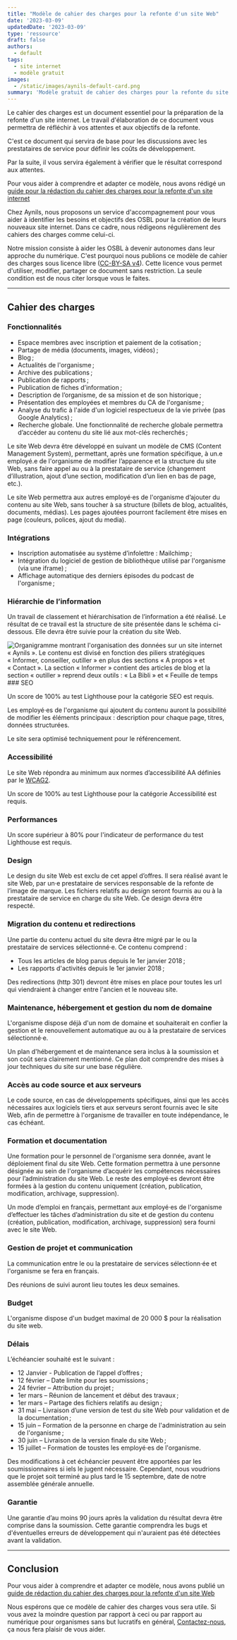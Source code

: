 ```yaml
---
title: "Modèle de cahier des charges pour la refonte d'un site Web"
date: '2023-03-09'
updatedDate: '2023-03-09'
type: 'ressource'
draft: false
authors:
  - default
tags:
  - site internet
  - modèle gratuit
images:
  - /static/images/aynils-default-card.png
summary: 'Modèle gratuit de cahier des charges pour la refonte du site internet de votre organisme sans but lucratif.'
---
```


Le cahier des charges est un document essentiel pour la préparation de la refonte d'un site internet. Le travail d'élaboration de ce document vous permettra de réfléchir à vos attentes et aux objectifs de la refonte.

C'est ce document qui servira de base pour les discussions avec les prestataires de service pour définir les coûts de développement.

Par la suite, il vous servira également à vérifier que le résultat correspond aux attentes.

Pour vous aider à comprendre et adapter ce modèle, nous avons rédigé un [guide pour la rédaction du cahier des charges pour la refonte d'un site internet](/information/guide-cahier-des-charges-refonte-site-internet)

Chez Aynils, nous proposons un service d'accompagnement pour vous aider à identifier les besoins et objectifs des OSBL pour la création de leurs nouveaux site internet. Dans ce cadre, nous rédigeons régulièrement des cahiers des charges comme celui-ci.

Notre mission consiste à aider les OSBL à devenir autonomes dans leur approche du numérique. C'est pourquoi nous publions ce modèle de cahier des charges sous licence libre ([CC-BY-SA v4](https://creativecommons.org/licenses/by-sa/4.0/deed.fr)). Cette licence vous permet d'utiliser, modifier, partager ce document sans restriction. La seule condition est de nous citer lorsque vous le faites.

<TOCInline toc={props.toc} toHeading={3} asDisclosure={true} />

---

## Cahier des charges

### Fonctionnalités

- Espace membres avec inscription et paiement de la cotisation ;
- Partage de média (documents, images, vidéos) ;
- Blog ;
- Actualités de l'organisme ;
- Archive des publications ;
- Publication de rapports ;
- Publication de fiches d’information ;
- Description de l’organisme, de sa mission et de son historique ;
- Présentation des employées et membres du CA de l'organisme ;
- Analyse du trafic à l'aide d'un logiciel respectueux de la vie privée (pas Google Analytics) ;
- Recherche globale. Une fonctionnalité de recherche globale permettra d’accéder au contenu du site lié aux mot-clés recherchés ;

Le site Web devra être développé en suivant un modèle de CMS (Content Management System), permettant, après une formation spécifique, à un.e employé.e de l'organisme de modifier l’apparence et la structure du site Web, sans faire appel au ou à la prestataire de service (changement d’illustration, ajout d’une section, modification d’un lien en bas de page, etc.).

Le site Web permettra aux autres employé·es de l'organisme d’ajouter du contenu au site Web, sans toucher à sa structure (billets de blog, actualités, documents, médias). Les pages ajoutées pourront facilement être mises en page (couleurs, polices, ajout du media).

### Intégrations

- Inscription automatisée au système d’infolettre : Mailchimp ;
- Intégration du logiciel de gestion de bibliothèque utilisé par l'organisme (via une iframe) ;
- Affichage automatique des derniers épisodes du podcast de l'organisme ;

### Hiérarchie de l’information

Un travail de classement et hiérarchisation de l’information a été réalisé. Le résultat de ce travail est la structure de site présentée dans le schéma ci-dessous. Elle devra être suivie pour la création du site Web.

<div style={{ width: '100%', height: '600px', position: 'relative' }}>
  <Image
    src="/static/images/publications/information-hierarchy.png"
    layout="fill"
    objectFit="contain"
    alt="Organigramme montrant l'organisation des données sur un site internet « Aynils ». Le contenu est divisé en fonction des piliers stratégiques « Informer, conseiller, outiller » en plus des sections « A propos » et « Contact ». La section « Informer » contient des articles de blog et la section « outiller » reprend deux outils : « La Bibli » et « Feuille de temps "
  />
</div>
### SEO

Un score de 100% au test Lighthouse pour la catégorie SEO est requis.

Les employé·es de l'organisme qui ajoutent du contenu auront la possibilité de modifier les éléments principaux : description pour chaque page, titres, données structurées.

Le site sera optimisé techniquement pour le référencement.

### Accessibilité

Le site Web répondra au minimum aux normes d’accessibilité AA définies par le [WCAG2](https://www.w3.org/WAI/standards-guidelines/wcag/).

Un score de 100% au test Lighthouse pour la catégorie Accessibilité est requis.

### Performances

Un score supérieur à 80% pour l'indicateur de performance du test Lighthouse est requis.

### Design

Le design du site Web est exclu de cet appel d’offres. Il sera réalisé avant le site Web, par un·e prestataire de services responsable de la refonte de l’image de marque. Les fichiers relatifs au design seront fournis au ou à la prestataire de service en charge du site Web. Ce design devra être respecté.

### Migration du contenu et redirections

Une partie du contenu actuel du site devra être migré par le ou la prestataire de services sélectionné·e. Ce contenu comprend :

- Tous les articles de blog parus depuis le 1er janvier 2018 ;
- Les rapports d'activités depuis le 1er janvier 2018 ;

Des redirections (http 301) devront être mises en place pour toutes les url qui viendraient à changer entre l'ancien et le nouveau site.

### Maintenance, hébergement et gestion du nom de domaine

L'organisme dispose déjà d'un nom de domaine et souhaiterait en confier la gestion et le renouvellement automatique au ou à la prestataire de services sélectionné·e.

Un plan d'hébergement et de maintenance sera inclus à la soumission et son coût sera clairement mentionné. Ce plan doit comprendre des mises à jour techniques du site sur une base régulière.

### Accès au code source et aux serveurs

Le code source, en cas de développements spécifiques, ainsi que les accès nécessaires aux logiciels tiers et aux serveurs seront fournis avec le site Web, afin de permettre à l'organisme de travailler en toute indépendance, le cas échéant.

### Formation et documentation

Une formation pour le personnel de l'organisme sera donnée, avant le déploiement final du site Web. Cette formation permettra à une personne désignée au sein de l'organisme d’acquérir les compétences nécessaires pour l’administration du site Web. Le reste des employé·es devront être formées à la gestion du contenu uniquement (création, publication, modification, archivage, suppression).

Un mode d’emploi en français, permettant aux employé·es de l'organisme d’effectuer les tâches d’administration du site et de gestion du contenu (création, publication, modification, archivage, suppression) sera fourni avec le site Web.

### Gestion de projet et communication

La communication entre le ou la prestataire de services sélectionn·ée et l'organisme se fera en français.

Des réunions de suivi auront lieu toutes les deux semaines.

### Budget

L'organisme dispose d'un budget maximal de 20 000 $ pour la réalisation du site web.

### Délais

L’échéancier souhaité est le suivant :

- 12 Janvier - Publication de l’appel d’offres ;
- 12 février – Date limite pour les soumissions ;
- 24 février – Attribution du projet ;
- 1er mars – Réunion de lancement et début des travaux ;
- 1er mars – Partage des fichiers relatifs au design ;
- 31 mai – Livraison d’une version de test du site Web pour validation et de la documentation ;
- 15 juin – Formation de la personne en charge de l'administration au sein de l'organisme ;
- 30 juin – Livraison de la version finale du site Web ;
- 15 juillet – Formation de toustes les employé·es de l'organisme.

Des modifications à cet échéancier peuvent être apportées par les soumissionnaires si iels le jugent nécessaire. Cependant, nous voudrions que le projet soit terminé au plus tard le 15 septembre, date de notre assemblée générale annuelle.

### Garantie

Une garantie d’au moins 90 jours après la validation du résultat devra être comprise dans la soumission. Cette garantie comprendra les bugs et d'éventuelles erreurs de développement qui n'auraient pas été détectées avant la validation.

---

## Conclusion

Pour vous aider à comprendre et adapter ce modèle, nous avons publié un [guide de rédaction du cahier des charges pour la refonte d'un site Web](/information/guide-cahier-des-charges-refonte-site-internet)

Nous espérons que ce modèle de cahier des charges vous sera utile. Si vous avez la moindre question par rapport à ceci ou par rapport au numérique pour organismes sans but lucratifs en général, [Contactez-nous](/contact), ça nous fera plaisir de vous aider.
